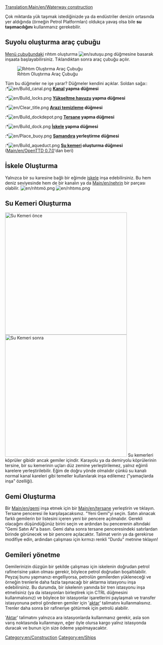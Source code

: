 [[Translation:Main/en/Waterway construction]]{{en/-}}{{tr/İçindekiler}}

Çok miktarda yük taşımak istediğinizde ya da endüstriler denizin ortasında yer aldığında (örneğin Petrol Platformları) oldukça yavaş olsa bile '''su taşımacılığını''' kullanmanız gerekebilir.
==Suyolu oluşturma araç çubuğu==
[[Main/en/Game interface|Menü çubuğundaki]] rıhtım oluşturma [[File:en/sutuşu.png]] düğmesine basarak inşaata başlayabilirsiniz. Tıklandıktan sonra araç çubuğu açılır.

[[File:en/suyoluaraçç.png|center|none|frame|Rıhtım Oluştırma Araç Çubuğu]]

Tüm bu düğmeler ne işe yarar? Düğmeler kendini açıklar. Soldan sağa::<br>
:*[[File:en/Build canal.png]] '''[[Main/en/Water Transport Tiles|Kanal]] yapma düğmesi'''
:*[[File:en/Build locks.png]] '''[[Main/en/Water Transport Tiles|Yükseltme havuzu]] yapma düğmesi'''
:*[[File:en/Clear title.png]] '''[[Main/en/Landscaping|Arazi temizleme]] düğmesi'''
:*[[File:en/Build dockdepot.png]] '''[[Main/en/Depots|Tersane]] yapma düğmesi'''
:*[[File:en/Build dock.png]] '''[[Main/en/Water Transport Tiles|İskele]] yapma düğmesi'''
:*[[File:en/Place buoy.png]] '''[[Main/en/Water Transport Tiles|Şamandıra]] yerleştirme düğmesi'''
:*[[File:en/Build aqueduct.png]] '''[[Main/en/Waterway construction#Building Aqueducts|Su kemeri]] oluşturma düğmesi''' ([[Main/en/OpenTTD 0.7.0]]'dan beri)

==İskele Oluşturma==
Yalnızca bir su karesine bağlı bir eğimde [[Main/en/docks|iskele]] inşa edebilirsiniz. Bu hem deniz seviyesinde hem de bir kanalın ya da [[Main/en/nehrin]] bir parçası olabilir.
[[File:en/rıhtımö.png|left]] [[File:en/rıhtıms.png]]

==Su Kemeri Oluşturma==
[[File:en/skö.png|thumb|400px|Su Kemeri önce]] [[File:en/sks.png|thumb|400px|Su Kemeri sonra]]
Su kemerleri köprüler gibidir ancak gemiler içindir. Karayolu ya da demiryolu köprülerinin tersine, bir su kemerinin uçları düz zemine yerleştirilemez, yalnız eğimli karelere yerleştirilebilir. Eğim de doğru yönde olmalıdır çünkü su kanalı normal kanal kareleri gibi temeller kullanılarak inşa edilemez ("yamaçlarda inşa" özelliği).<br style="clear:both;">

==Gemi Oluşturma==
Bir [[Main/en/gemi]] inşa etmek için bir [[Main/en/tersane]] yerleştirin ve tıklayın. Tersane penceresi ile karşılaşacaksınız. "Yeni Gemi"yi seçin. Satın alınacak farklı gemilerin bir listesini içeren yeni bir pencere açılmalıdır. Gerekli olacağını düşündüğünüz birini seçin ve ardından bu pencerenin altındaki "Gemi Satın Al"a basın. Gemi daha sonra tersane penceresindeki satırlardan birinde görünecek ve bir pencere açılacaktır. Talimat verin ya da gerekirse modifiye edin, ardından çalışması için kırmızı renkli "Durdu" metnine tıklayın!

==Gemileri yönetme==
Gemilerinizin düzgün bir şekilde çalışması için iskelenin doğrudan petrol rafinerisine yakın olması gerekir, böylece petrol doğrudan boşaltılabilir. Peyzaj bunu yapmanızı engelliyorsa, petrolün gemilerden yükleneceği ve örneğin trenlerle daha fazla taşınacağı bir aktarma istasyonu inşa edebilirsiniz. Bu durumda, bir iskelenin yanında bir tren istasyonu inşa etmelisiniz (ya da istasyonları birleştirek için CTRL düğmesini kullanmalısınız) ve böylece bir istasyonlar işaretlerini paylaşmalı ve transfer istasyonuna petrol gönderen gemiler için '[[Main/en/Orders#Transfer|aktar]]' talimatını kullanmalısınız. Trenler daha sonra bir rafineriye götürmek için petrolü alabilir.

'[[Main/en/Orders#Transfer|Aktar]]' talimatını yalnızca ara istasyonlarda kullanmanız gerekir, asla son varış noktasında kullanmayın, eğer öyle olursa kargo yalnız istasyonda duracak ve bunun için size ödeme yapılmayacaktır.
[[Category:en/Construction]]
[[Category:en/Ships]]